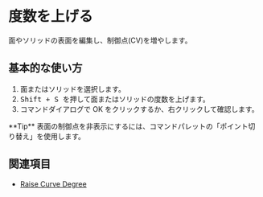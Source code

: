 
# 度数を上げる

<Reference shortcut="Shift + S" command="Raise Degree" button="" />

面やソリッドの表面を編集し、制御点(CV)を増やします。

## 基本的な使い方

1. 面またはソリッドを選択します。
2. <kbd> Shift + S </kbd> を押して面またはソリッドの度数を上げます。
3. コマンドダイアログで OK をクリックするか、右クリックして確認します。

<VideoPlayer fileName="raise-degree-solid"/>

<Callout type="info" emoji="💡">
    **Tip**
    表面の制御点を非表示にするには、コマンドパレットの「ポイント切り替え」を使用します。
<VideoPlayer fileName="raise-degree-solid-hidepoints"/>
</Callout>

## 関連項目
- [Raise Curve Degree](raise-curve-degree)
